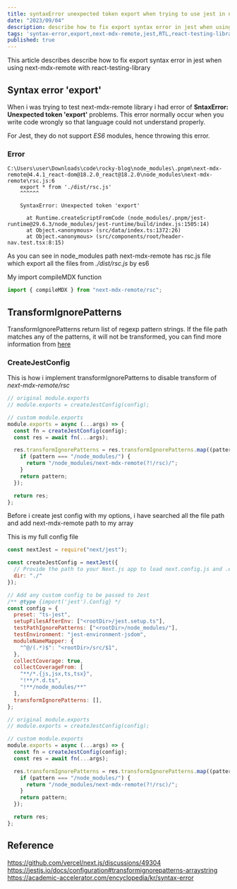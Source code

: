 ```yaml
---
title: syntaxError unexpected token export when trying to use jest in next-mdx-remote + RTL 
date: "2023/09/04"
description: describe how to fix export syntax error in jest when using next-mdx-remote with react-testing-library
tags: 'syntax-error,export,next-mdx-remote,jest,RTL,react-testing-library' 
published: true
---
```


This article describes describe how to fix export syntax error in jest when using next-mdx-remote with react-testing-library

## Syntax error 'export'

When i was trying to test next-mdx-remote library i had error of **SntaxError: Unexpected token 'export'** problems.
This error normally occur when you write code wrongly so that language could not understand properly. 

For Jest, they do not support *ES6* modules, hence throwing this error. 

### Error

```text {2} showLineNumbers
C:\Users\user\Downloads\code\rocky-blog\node_modules\.pnpm\next-mdx-remote@4.4.1_react-dom@18.2.0_react@18.2.0\node_modules\next-mdx-remote\rsc.js:6
    export * from './dist/rsc.js'
    ^^^^^^

    SyntaxError: Unexpected token 'export'

      at Runtime.createScriptFromCode (node_modules/.pnpm/jest-runtime@29.6.3/node_modules/jest-runtime/build/index.js:1505:14)
      at Object.<anonymous> (src/data/index.ts:1372:26)
      at Object.<anonymous> (src/components/root/header-nav.test.tsx:8:15)
```

As you can see in node_modules path next-mdx-remote has rsc.js file which export all the files from *./dist/rsc.js* by es6


My import compileMDX function

```ts:index.ts showLineNumbers
import { compileMDX } from "next-mdx-remote/rsc";
```

## TransformIgnorePatterns

TransformIgnorePatterns return list of regexp pattern strings. If the file path matches any of the patterns, it will not be transformed,
you can find more information from [here](https://jestjs.io/docs/configuration#transformignorepatterns-arraystring)


### CreateJestConfig

This is how i implement transformIgnorePatterns to disable transform of *next-mdx-remote/rsc*

```js jest.config.js showLineNumbers
// original module.exports
// module.exports = createJestConfig(config);

// custom module.exports
module.exports = async (...args) => {
  const fn = createJestConfig(config);
  const res = await fn(...args);

  res.transformIgnorePatterns = res.transformIgnorePatterns.map((pattern) => {
    if (pattern === "/node_modules/") {
      return "/node_modules/next-mdx-remote(?!/rsc)/";
    }
    return pattern;
  });

  return res;
};
```

Before i create jest config with my options, i have searched all the file path and add next-mdx-remote path to my array

This is my full config file

```js jest.config.js showLineNumbers
const nextJest = require("next/jest");

const createJestConfig = nextJest({
  // Provide the path to your Next.js app to load next.config.js and .env files in your test environment
  dir: "./"
});

// Add any custom config to be passed to Jest
/** @type {import('jest').Config} */
const config = {
  preset: "ts-jest",
  setupFilesAfterEnv: ["<rootDir>/jest.setup.ts"],
  testPathIgnorePatterns: ["<rootDir>/node_modules/"],
  testEnvironment: "jest-environment-jsdom",
  moduleNameMapper: {
    "^@/(.*)$": "<rootDir>/src/$1",
  },
  collectCoverage: true,
  collectCoverageFrom: [
    "**/*.{js,jsx,ts,tsx}",
    "!**/*.d.ts",
    "!**/node_modules/**"
  ],
  transformIgnorePatterns: [],
};

// original module.exports
// module.exports = createJestConfig(config);

// custom module.exports
module.exports = async (...args) => {
  const fn = createJestConfig(config);
  const res = await fn(...args);

  res.transformIgnorePatterns = res.transformIgnorePatterns.map((pattern) => {
    if (pattern === "/node_modules/") {
      return "/node_modules/next-mdx-remote(?!/rsc)/";
    }
    return pattern;
  });

  return res;
};
```

## Reference 

https://github.com/vercel/next.js/discussions/49304<br/>
https://jestjs.io/docs/configuration#transformignorepatterns-arraystring<br/>
https://academic-accelerator.com/encyclopedia/kr/syntax-error<br/>